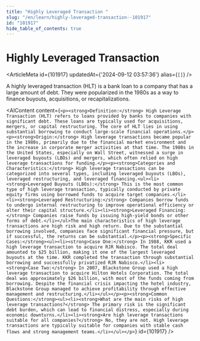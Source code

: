 ```yaml
---
title: "Highly Leveraged Transaction "
slug: "/en/learn/highly-leveraged-transaction--101917"
id: "101917"
hide_table_of_contents: true
---
```



# Highly Leveraged Transaction 

<ArticleMeta id={101917} updatedAt={'2024-09-12 03:57:36'} alias={`[]`} />
<div className='border-solid border-b border-t-0 my-4 border-[var(--ifm-color-gray-300)]' />

A highly leveraged transaction (HLT) is a bank loan to a company that has a large amount of debt. They were popularized in the 1980s as a way to finance buyouts, acquisitions, or recapitalizations.

<AIContent content={`<p><strong>Definition:</strong> High Leverage Transaction (HLT) refers to loans provided by banks to companies with significant debt. These loans are typically used for acquisitions, mergers, or capital restructuring. The core of HLT lies in using substantial borrowing to conduct large-scale financial operations.</p><p><strong>Origin:</strong> High leverage transactions became popular in the 1980s, primarily due to the financial market environment and the increase in corporate merger activities at that time. The 1980s in the United States, especially on Wall Street, witnessed a surge in leveraged buyouts (LBOs) and mergers, which often relied on high leverage transactions for funding.</p><p><strong>Categories and Characteristics:</strong> High leverage transactions can be categorized into several types, including leveraged buyouts (LBOs), leveraged restructuring, and leveraged financing.<ul><li><strong>Leveraged Buyouts (LBOs):</strong> This is the most common type of high leverage transaction, typically conducted by private equity firms using borrowed funds to acquire target companies.</li><li><strong>Leveraged Restructuring:</strong> Companies borrow funds to undergo internal restructuring to improve operational efficiency or alter their capital structure.</li><li><strong>Leveraged Financing:</strong> Companies raise funds by issuing high-yield bonds or other forms of debt.</li></ul>The main characteristics of high leverage transactions are high risk and high return. Due to the substantial borrowing involved, companies face significant financial pressure, but if successful, the returns can be substantial.</p><p><strong>Specific Cases:</strong><ul><li><strong>Case One:</strong> In 1988, KKR used a high leverage transaction to acquire RJR Nabisco. The total deal amounted to $25 billion, making it one of the largest leveraged buyouts at the time. KKR completed the transaction through substantial borrowing and successfully privatized RJR Nabisco.</li><li><strong>Case Two:</strong> In 2007, Blackstone Group used a high leverage transaction to acquire Hilton Hotels Corporation. The total deal was approximately $26 billion, with most of the funds coming from borrowing. Despite the financial crisis impacting the hotel industry, Blackstone Group managed to achieve profitability through effective management and restructuring.</li></ul></p><p><strong>Common Questions:</strong><ul><li><strong>What are the main risks of high leverage transactions?</strong> The primary risk is the significant debt burden, which can lead to financial distress, especially during economic downturns.</li><li><strong>Are high leverage transactions suitable for all companies?</strong> No, they are not. High leverage transactions are typically suitable for companies with stable cash flows and strong management teams.</li></ul></p>`} id={101917} />
